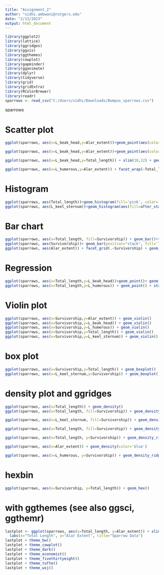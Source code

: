 ---
title: "Assignment_2"
author: "vidhi.ambwani@rutgers.edu"
date: "2/13/2023"
output: html_document
---

```{r}
library(ggplot2)
library(lattice)
library(ggridges)
library(ggvis)
library(ggthemes)
library(cowplot)
library(gapminder)
library(gganimate)
library(dplyr)
library(tidyverse)
library(grid)
library(gridExtra)
library(RColorBrewer)
library(readr)
sparrows <- read_csv("C:/Users/vidhi/Downloads/Bumpus_sparrows.csv")
```

sparrows

# Scatter plot
```{r}

ggplot(sparrows, aes(x=L_beak_head,y=Alar_extent))+geom_point(aes(color=Survivorship)) 

ggplot(sparrows, aes(x=L_beak_head,y=Alar_extent))+geom_point(aes(color=Total_length)) 

ggplot(sparrows, aes(x=L_beak_head,y=Total_length)) + xlim(30,32) + geom_point(colour="blue",pch=12)

ggplot(sparrows, aes(x=L_humerous,y=Alar_extent)) + facet_wrap(~Total_length) + geom_point(aes(color=Survivorship))


```

# Histogram

```{r}
ggplot(sparrows, aes(Total_length))+geom_histogram(fill='pink', color='white',bins=10)
ggplot(sparrows, aes(L_keel_sternum))+geom_histogram(aes(fill=after_stat(count)))
```
  
# Bar chart
```{r}
ggplot(sparrows, aes(x=Total_length, fill=Survivorship)) + geom_bar()+theme_bw()
ggplot(sparrows, aes(Survivorship))+ geom_bar(position="stack", fill='lightblue') 
ggplot(sparrows, aes(Alar_extent)) + facet_grid(.~Survivorship) + geom_bar(position="dodge",fill='lightblue')
```

# Regression
```{r}
ggplot(sparrows, aes(x=Total_length,y=L_beak_head))+geom_point()+ geom_smooth(method=lm,se= FALSE)
ggplot(sparrows, aes(x=Total_length,y=L_humerous)) + geom_point() + stat_smooth()
```

# Violin plot
```{r}
ggplot(sparrows, aes(x=Survivorship,y=Alar_extent)) + geom_violin()
ggplot(sparrows, aes(x=Survivorship,y=L_beak_head)) + geom_violin()
ggplot(sparrows, aes(x=Survivorship,y=L_humerous)) + geom_violin()
ggplot(sparrows, aes(x=Survivorship,y=Total_length)) + geom_violin()
ggplot(sparrows, aes(x=Survivorship,y=L_keel_sternum)) + geom_violin()
```

# box plot
```{r}
ggplot(sparrows, aes(x=Survivorship,y=Total_length)) + geom_boxplot()
ggplot(sparrows, aes(x=L_keel_sternum,y=Survivorship)) + geom_boxplot() + coord_flip()
```


# density plot and ggridges
```{r}
ggplot(sparrows, aes(x=Total_length)) + geom_density() 
ggplot(sparrows, aes(x=Total_length, fill=Survivorship)) + geom_density() 

ggplot(sparrows, aes(x=L_keel_sternum, fill=Survivorship)) + geom_density() 

ggplot(sparrows, aes(x=Total_length, fill=Survivorship)) + geom_density(alpha=0.3, aes(y=after_stat(scaled))) 

ggplot(sparrows, aes(x=Total_length, y=Survivorship)) + geom_density_ridges(color='black',fill='lightblue') 

ggplot(sparrows, aes(x=Alar_extent)) + geom_density(color='blue') 

ggplot(sparrows, aes(x=L_humerous, y=Survivorship)) + geom_density_ridges(color='black',fill='pink') 
```


# hexbin
```{r}
ggplot(sparrows, aes(x=Survivorship, y=Total_length)) + geom_hex()
```

# with ggthemes (see also ggsci, ggthemr)
```{r}
lastplot <- ggplot(sparrows, aes(x=Total_length, y=Alar_extent)) + xlim(150,170) + geom_point(aes(color=Survivorship)) + stat_smooth() + 
  labs(x="Total Length", y="Alar Extent", title="Sparrow Data") 
lastplot + theme_bw()
lastplot + theme_cowplot()
lastplot + theme_dark()
lastplot + theme_economist()
lastplot + theme_fivethirtyeight()
lastplot + theme_tufte()
lastplot + theme_wsj()
```




